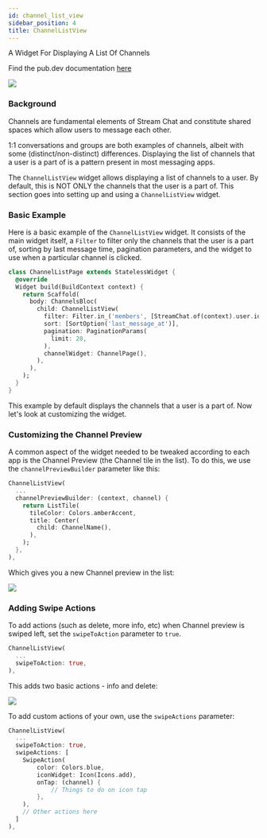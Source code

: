 ```yaml
---
id: channel_list_view
sidebar_position: 4
title: ChannelListView
---
```


A Widget For Displaying A List Of Channels

Find the pub.dev documentation [here](https://pub.dev/documentation/stream_chat_flutter/latest/stream_chat_flutter/ChannelListView-class.html)

![](../assets/channel_list_view.png)

### Background

Channels are fundamental elements of Stream Chat and constitute shared spaces which allow users to
message each other.

1:1 conversations and groups are both examples of channels, albeit with some (distinct/non-distinct)
differences. Displaying the list of channels that a user is a part of is a pattern present in most messaging apps.

The `ChannelListView` widget allows displaying a list of channels to a user. By default, this is NOT
ONLY the channels that the user is a part of. This section goes into setting up and using a `ChannelListView`
widget.

### Basic Example

Here is a basic example of the `ChannelListView` widget. It consists of the main widget itself, a `Filter`
to filter only the channels that the user is a part of, sorting by last message time, pagination parameters,
and the widget to use when a particular channel is clicked.

```dart
class ChannelListPage extends StatelessWidget {
  @override
  Widget build(BuildContext context) {
    return Scaffold(
      body: ChannelsBloc(
        child: ChannelListView(
          filter: Filter.in_('members', [StreamChat.of(context).user.id]),
          sort: [SortOption('last_message_at')],
          pagination: PaginationParams(
            limit: 20,
          ),
          channelWidget: ChannelPage(),
        ),
      ),
    );
  }
}
```

This example by default displays the channels that a user is a part of. Now let's look at customizing
the widget.

### Customizing the Channel Preview

A common aspect of the widget needed to be tweaked according to each app is the Channel Preview (the
Channel tile in the list). To do this, we use the `channelPreviewBuilder` parameter like this:

```dart
ChannelListView(
  ...
  channelPreviewBuilder: (context, channel) {
    return ListTile(
      tileColor: Colors.amberAccent,
      title: Center(
        child: ChannelName(),
      ),
    );
  },
),
```

Which gives you a new Channel preview in the list:

![](../assets/channel_preview.png)

### Adding Swipe Actions

To add actions (such as delete, more info, etc) when Channel preview is swiped left, set the `swipeToAction`
parameter to `true`.

```dart
ChannelListView(
  ...
  swipeToAction: true,
),
```

This adds two basic actions - info and delete:

![](../assets/swipe_channel.png)

To add custom actions of your own, use the `swipeActions` parameter:

```dart
ChannelListView(
  ...
  swipeToAction: true,
  swipeActions: [
    SwipeAction(
        color: Colors.blue,
        iconWidget: Icon(Icons.add),
        onTap: (channel) {
            // Things to do on icon tap
        },
    ),
    // Other actions here
  ]
),
```

